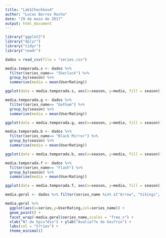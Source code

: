 ```yaml
---
title: "Lab1Checkbox4"
author: "Lucas Barros Rocha"
date: "29 de maio de 2017"
output: html_document
---
```


```r
library("ggplot2")
library("dplyr")
library("tidyr")
library("readr")

dados = read_csv(file = "series.csv")
```

```r

media.temporada.s <- dados %>%
  filter(series_name== "Sherlock") %>%
  group_by(season) %>%
  summarise(media = mean(UserRating))

ggplot(data = media.temporada.s, aes(x=season, y=media, fill = season)) + geom_bar(stat = "identity") + ggtitle("Sherlock")

```

```r

media.temporada.g <- dados %>%
  filter(series_name== "Gotham") %>%
  group_by(season) %>%
  summarise(media = mean(UserRating))

ggplot(data = media.temporada.g, aes(x=season, y=media, fill = season)) + geom_bar(stat = "identity") + ggtitle("Gotham")

```

```r

media.temporada.b <- dados %>%
  filter(series_name== "Black Mirror") %>%
  group_by(season) %>%
  summarise(media = mean(UserRating))

ggplot(data = media.temporada.b, aes(x=season, y=media, fill = season)) + geom_bar(stat = "identity") + ggtitle("Black Mirror")

```

```r

media.temporada.f <- dados %>%
  filter(series_name== "Flash") %>%
  group_by(season) %>%
  summarise(media = mean(UserRating))

ggplot(data = media.temporada.f, aes(x=season, y=media, fill = season)) + geom_bar(stat = "identity") + ggtitle("Flash")

```




```r
media.geral <- dados %>% filter(series_name %in% c("Arrow", "Vikings", "Breaking Bad", "House of Cards"))

media.geral %>%
  ggplot(aes(x=series,y=UserRating,col=series_name)) +
  geom_point() +
  facet_wrap(~media.geral$series_name,scales = "free_x") +
  xlab("N? do Epis?dio") + ylab("Avalia??o do Usu?rio") +
  labs(col = "S?ries") +
  theme_minimal()

```

